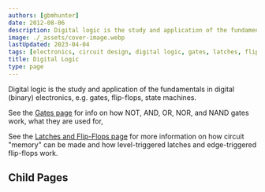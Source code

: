 ```yaml
---
authors: [gbmhunter]
date: 2012-08-06
description: Digital logic is the study and application of the fundamentals in digital (binary) electronics, e.g. gates, flip-flops, state machines. This page covers gate design, interactive circuits, latches, flip-flops and more.
image: ./_assets/cover-image.webp
lastUpdated: 2023-04-04
tags: [electronics, circuit design, digital logic, gates, latches, flip-flops]
title: Digital Logic
type: page
---
```


Digital logic is the study and application of the fundamentals in digital (binary) electronics, e.g. gates, flip-flops, state machines.

See the [Gates page](/electronics/circuit-design/digital-logic/gates/) for info on how NOT, AND, OR, NOR, and NAND gates work, what they are used for, 

See the [Latches and Flip-Flops page](/electronics/circuit-design/digital-logic/latches-and-flip-flops/) for more information on how circuit "memory" can be made and how level-triggered latches and edge-triggered flip-flops work.

## Child Pages

<ChildPages />
